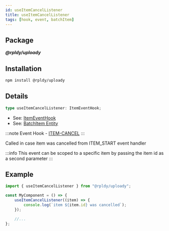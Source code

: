 ```yaml
---
id: useItemCancelListener
title: useItemCancelListener
tags: [hook, event, batchItem]
---
```


## Package

**_@rpldy/uploady_**

## Installation

```bash npm2yarn
npm install @rpldy/uploady
```

## Details

```typescript
type useItemCancelListener: ItemEventHook;
```

- See: [ItemEventHook](../types#itemeventhook)
- See: [BatchItem Entity](../entities#batchitem)

:::note
Event Hook - [ITEM-CANCEL](../events#itemCancel)
:::

Called in case item was cancelled from ITEM_START event handler

:::info
This event can be scoped to a specific item by passing the item id as a second parameter
:::

## Example

```javascript
import { useItemCancelListener } from "@rpldy/uploady";

const MyComponent = () => {
    useItemCancelListener((item) => {
        console.log(`item ${item.id} was cancelled`);
    });

    //...
};
```
